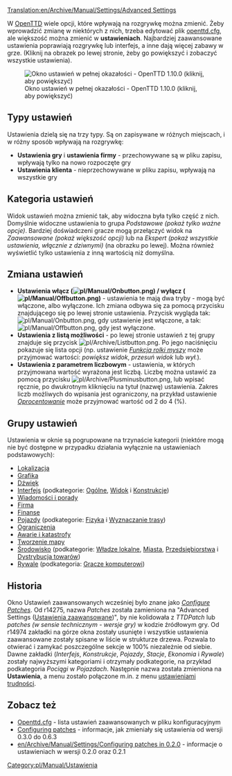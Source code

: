 [[Translation:en/Archive/Manual/Settings/Advanced Settings]]


{{pl/Manual/Spis treści}}

W [[pl/Manual/Main Page|OpenTTD]] wiele opcji, które wpływają na rozgrywkę można zmienić. Żeby wprowadzić zmianę w niektórych z nich, trzeba edytować plik [[pl/Archive/Manual/Settings/Openttd.cfg|openttd.cfg]], ale większość można zmienić w '''ustawieniach'''. Najbardziej zaawansowane ustawienia poprawiają rozgrywkę lub interfejs, a inne dają więcej zabawy w grze. (Kliknij na obrazek po lewej stronie, żeby go powiększyć i zobaczyć wszystkie ustawienia).

[[File:pl/Archive/Manual/Settings/Ustawienia.jpeg|thumb|left|Okno ustawień w pełnej okazałości - OpenTTD 1.10.0 (kliknij, aby powiększyć)]]

==Typy ustawień==

Ustawienia dzielą się na trzy typy. Są on zapisywane w różnych  miejscach, i w różny sposób wpływają na rozgrywkę:

*'''Ustawienia gry''' i '''ustawienia firmy''' - przechowywane są w pliku zapisu, wpływają tylko na nowo rozpoczęte gry
*'''Ustawienia klienta''' - nieprzechowywane w pliku zapisu, wpływają na wszystkie gry

==Kategoria ustawień==

Widok ustawień można zmienić tak, aby widoczna była tylko część z nich. Domyślnie widoczne ustawienia to grupa ''Podstawowe (pokaż tylko ważne opcje)''. Bardziej doświadczeni gracze mogą przełączyć widok na ''Zaawansowane (pokaż większość opcji)'' lub na ''Ekspert (pokaż wszystkie ustawienia, włącznie z dziwnymi)'' (na obrazku po lewej). Można również wyświetlić tylko ustawienia z inną wartością niż domyślna.

==Zmiana ustawień==

* '''Ustawienia włącz ([[File:pl/Manual/Onbutton.png]]) / wyłącz ([[File:pl/Manual/Offbutton.png]])''' - ustawienia te mają dwa tryby - mogą być włączone, albo wyłączone. Ich zmiana odbywa się za pomocą przycisku znajdującego się po lewej stronie ustawienia. Przycisk wygląda tak: [[File:pl/Manual/Onbutton.png]], gdy ustawienie jest włączone, a tak: [[File:pl/Manual/Offbutton.png]], gdy jest wyłączone.
* '''Ustawienia z listą możliwości''' - po lewej stronie ustawień z tej grupy znajduje się przycisk [[File:pl/Archive/Listbutton.png]]. Po jego naciśnięciu pokazuje się lista opcji (np. ustawienie [[pl/Archive/Unmapped/Ustawienia/Interfejs#widok-funkcja-rolki-myszy|''Funkcja rolki myszy'']] może przyjmować wartości: ''powiększ widok'', ''przesuń widok'' lub ''wył.'').
* '''Ustawienia z parametrem liczbowym''' - ustawienia, w których przyjmowana wartość wyrażona jest liczbą. Liczbę można ustawić za pomocą przycisku [[File:pl/Archive/Plusminusbutton.png]], lub wpisać ręcznie, po dwukrotnym kliknięciu na tytuł (nazwę) ustawienia. Zakres liczb możliwych do wpisania jest ograniczony, na przykład ustawienie [[pl/Archive/Unmapped/Ustawienia/Finanse#oprocentowanie|''Oprocentowanie'']] może przyjmować wartość od 2 do 4 (%).

==Grupy ustawień==

Ustawienia w oknie są pogrupowane na trzynaście kategorii (niektóre mogą nie być dostępne w przypadku działania wyłącznie na ustawieniach podstawowych):
* [[pl/Archive/Unmapped/Ustawienia/Lokalizacja|Lokalizacja]]
* [[pl/Archive/Unmapped/Ustawienia/Grafika|Grafika]]
* [[pl/Archive/Unmapped/Ustawienia/Dźwięk|Dźwięk]]
* [[pl/Archive/Unmapped/Ustawienia/Interfejs|Interfejs]] (podkategorie: [[pl/Archive/Unmapped/Ustawienia/Interfejs#ogolne|Ogólne]], [[pl/Archive/Unmapped/Ustawienia/Interfejs#widok|Widok]] i [[pl/Archive/Unmapped/Ustawienia/Interfejs#konstrukcje|Konstrukcje]])
* [[pl/Archive/Unmapped/Ustawienia/Wiadomości i porady|Wiadomości i porady]]
* [[pl/Archive/Unmapped/Ustawienia/Firma|Firma]]
* [[pl/Archive/Unmapped/Ustawienia/Finanse|Finanse]]
* [[pl/Archive/Unmapped/Ustawienia/Pojazdy|Pojazdy]] (podkategorie: [[pl/Archive/Unmapped/Ustawienia/Pojazdy#fizyka|Fizyka]] i [[pl/Archive/Unmapped/Ustawienia/Pojazdy#wyznaczanie-trasy|Wyznaczanie trasy]])
* [[pl/Archive/Unmapped/Ustawienia/Ograniczenia|Ograniczenia]]
* [[pl/Archive/Unmapped/Ustawienia/Awarie i katastrofy|Awarie i katastrofy]]
* [[pl/Archive/Unmapped/Ustawienia/Tworzenie mapy|Tworzenie mapy]]
* [[pl/Archive/Unmapped/Ustawienia/Środowisko|Środowisko]] (podkategorie: [[pl/Archive/Unmapped/Ustawienia/Środowisko#wladze-lokalne|Władze lokalne]], [[pl/Archive/Unmapped/Ustawienia/Środowisko#miasta|Miasta]], [[pl/Archive/Unmapped/Ustawienia/Środowisko#przedsiebiorstwa|Przedsiębiorstwa]] i [[pl/Archive/Unmapped/Ustawienia/Środowisko#dystrybucja-towarow|Dystrybucja towarów]])
* [[pl/Archive/Unmapped/Ustawienia/Rywale|Rywale]] (podkategoria: [[pl/Archive/Unmapped/Ustawienia/Rywale#gracze-komputerowi|Gracze komputerowi]])

{{en/-}}
==Historia==

Okno Ustawień zaawansowanych wcześniej było znane jako ''[[pl/Archive/Manual/Settings/Configuring patches|Configure Patches]]''. Od r14275, nazwa ''Patches'' została zamieniona na "Advanced Settings ([[pl/Archive/Manual/Settings/Zaawansowane ustawienia|Ustawienia zaawansowane]])", by nie kolidowała z ''TTDPatch'' lub ''patches (w sensie technicznym - wersje gry)'' w kodzie źródłowym gry. Od r14974 zakładki na górze okna zostały usunięte i wszystkie ustawienia zaawansowane zostały spisane w liście w strukturze drzewa. Pozwala to otwierać i zamykać poszczególne sekcje w 100% niezależnie od siebie. Dawne zakładki (''Interfejs'', ''Konstrukcje'', ''Pojazdy'', ''Stacje'', ''Ekonomia'' i ''Rywale'') zostały najwyższymi kategoriami i otrzymały podkategorie, na przykład podkategoria ''Pociągi'' w ''Pojazdach''. Następnie nazwa została zmieniona na '''Ustawienia''', a menu zostało połączone m.in. z menu [[pl/Archive/Manual/Settings/Trudność|ustawieniami trudności]].

==Zobacz też==
*[[pl/Archive/Manual/Settings/Openttd.cfg|Openttd.cfg]] - lista ustawień zaawansowanych w pliku konfiguracyjnym
*[[pl/Archive/Manual/Settings/Configuring patches|Configuring patches]] - informacje, jak zmieniały się ustawienia od wersji 0.3.0 do 0.6.3
*[[en/Archive/Manual/Settings/Configuring patches in 0.2.0]] - informacje o ustawieniach w wersji 0.2.0 oraz 0.2.1

[[Category:pl/Manual/Ustawienia]]